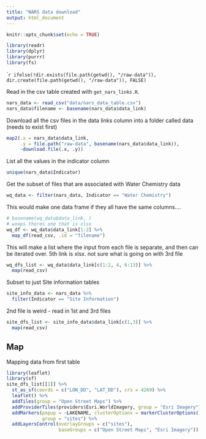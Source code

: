 ```yaml
---
title: "NARS data download"
output: html_document
---
```


```r
knitr::opts_chunk$set(echo = TRUE)
```

```r
library(readr)
library(dplyr)
library(purrr)
library(fs)
```

````r
ifelse(!dir.exists(file.path(getwd(), "/raw-data")), dir.create(file.path(getwd(), "/raw-data")), FALSE)
```

Read in the csv table created with `get_nars_links.R`. 

```r
nars_data <- read_csv("data/nars_data_table.csv")
nars_data$filename <- basename(nars_data$data_link)
```

Download all the csv files in the data links column into a folder called data (needs to exist first)

```r
map2(.x = nars_data$data_link,
     .y = file.path("raw-data", basename(nars_data$data_link)), 
     ~download.file(.x, .y))
```

List all the values in the indicator column

```r
unique(nars_data$Indicator)
```


Get the subset of files that are associated with Water Chemistry data

```r
wq_data <- filter(nars_data, Indicator == "Water Chemistry")
```

This would make one data frame if they all have the same columns....

```r
# basename(wq_data$data_link, )
# woops theres one that is xlsx
wq_df <- wq_data$data_link[1:2] %>%
  map_df(read_csv, .id = "filename")
```

This will make a list where the input from each file is separate, and then can be iterated over. 5th link is xlsx. not sure what is going on with 3rd file

```r
wq_dfs_list <- wq_data$data_link[c(1:2, 4, 6:13)] %>%
  map(read_csv)
```

Subset to just Site information tables

```r
site_info_data <- nars_data %>% 
  filter(Indicator == "Site Information")
```

2nd file is weird - read in 1st and 3rd files

```r
site_dfs_list <- site_info_data$data_link[c(1,3)] %>%
  map(read_csv)
```

## Map

Mapping data from first table

```r
library(leaflet)
library(sf)
site_dfs_list[[1]] %>%
  st_as_sf(coords = c("LON_DD", "LAT_DD"), crs = 4269) %>%
  leaflet() %>%
  addTiles(group = "Open Street Maps") %>%
  addProviderTiles(providers$Esri.WorldImagery, group = "Esri Imagery") %>%
  addMarkers(popup = ~LAKENAME, clusterOptions = markerClusterOptions(),
             group = "sites") %>%
  addLayersControl(overlayGroups = c("sites"), 
                   baseGroups = c("Open Street Maps", "Esri Imagery"))
  
```


